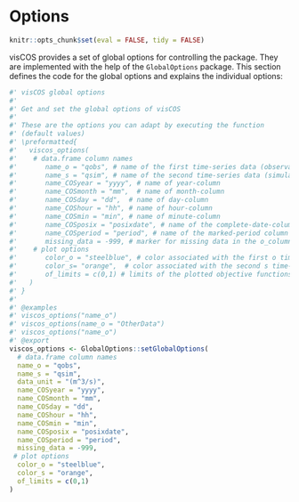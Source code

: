 # Options

```r
knitr::opts_chunk$set(eval = FALSE, tidy = FALSE)
```

visCOS provides a set of global options for controlling the package.
They are implemented with the help of the `GlobalOptions` package.
This section defines the code for the global options and explains the individual
options:
```r
#' visCOS global options
#'
#' Get and set the global options of visCOS
#'
#' These are the options you can adapt by executing the function
#' (default values)
#' \preformatted{
#'   viscos_options(
#'    # data.frame column names
#'       name_o = "qobs", # name of the first time-series data (observations)  
#'       name_s = "qsim", # name of the second time-series data (simulations)  
#'       name_COSyear = "yyyy", # name of year-column
#'       name_COSmonth = "mm",  # name of month-column
#'       name_COSday = "dd",  # name of day-column
#'       name_COShour = "hh", # name of hour-column
#'       name_COSmin = "min", # name of minute-column
#'       name_COSposix = "posixdate", # name of the complete-date-column
#'       name_COSperiod = "period", # name of the marked-period column
#'       missing_data = -999, # marker for missing data in the o_columns
#'    # plot options
#'       color_o = "steelblue", # color associated with the first o time-series data
#'       color_s= "orange",  # color associated with the second s time-series data
#'       of_limits = c(0,1) # limits of the plotted objective functions
#'   )
#' }
#'
#' @examples
#' viscos_options("name_o")
#' viscos_options(name_o = "OtherData")
#' viscos_options("name_o")
#' @export
viscos_options <- GlobalOptions::setGlobalOptions(
  # data.frame column names
  name_o = "qobs",
  name_s = "qsim",
  data_unit = "(m^3/s)",
  name_COSyear = "yyyy",
  name_COSmonth = "mm",
  name_COSday = "dd",
  name_COShour = "hh",
  name_COSmin = "min",
  name_COSposix = "posixdate",
  name_COSperiod = "period",
  missing_data = -999,
 # plot options
  color_o = "steelblue",
  color_s = "orange",
  of_limits = c(0,1)
)
```
